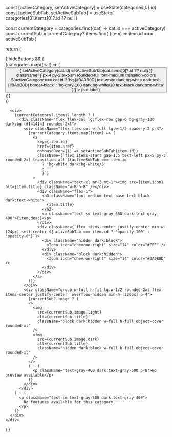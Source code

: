  const [activeCategory, setActiveCategory] = useState(categories[0].id)
  const [activeSubTab, setActiveSubTab] = useState(
    categories[0].items[0]?.id ?? null
  )

const currentCategory = categories.find((cat) => cat.id === activeCategory)
const currentSub = currentCategory?.items.find(
(item) => item.id === activeSubTab
)

return (

<div className="not-prose space-y-6">
{!hideButtons && (
<div className="flex flex-wrap gap-2">
{categories.map((cat) => (
<button
key={cat.id}
onClick={() => {
setActiveCategory(cat.id)
setActiveSubTab(cat.items[0]?.id ?? null)
}}
className={`px-4 py-2 text-sm rounded-full font-medium transition-colors ${activeCategory === cat.id
              ? 'bg-[#0A0B0D] text-white dark:bg-white dark:text-[#0A0B0D] border-black'
              : 'bg-gray-100 dark:bg-white/10 text-black dark:text-white'
              }`} >
{cat.label}
</button>
))}
</div>
)}

      <div>
        {currentCategory?.items?.length ? (
          <div className="flex flex-col lg:flex-row gap-6 bg-gray-100 dark:bg-[#141414] rounded-2xl">
            <div className="flex flex-col w-full lg:w-1/2 space-y-2 p-4">
              {currentCategory.items.map((item) => (
                <a
                  key={item.id}
                  href={item.href}
                  onMouseOver={() => setActiveSubTab(item.id)}
                  className={`flex items-start gap-1.5 text-left px-5 py-3 rounded-2xl transition-all ${activeSubTab === item.id
                    ? 'bg-white dark:bg-white/5'
                    : ''
                    }`}
                >
                  <div className="text-xl mr-3 mt-1"><img src={item.icon} alt={item.title} className="w-8 h-8" /></div>
                  <div className="flex-1">
                    <h3 className="font-medium text-base text-black dark:text-white">
                      {item.title}
                    </h3>
                    <p className="text-sm text-gray-600 dark:text-gray-400">{item.desc}</p>
                  </div>
                  <div className={`flex items-center justify-center min-w-[24px] self-center ${activeSubTab === item.id ? 'opacity-100' : 'opacity-0'}`}>
                    <div className="hidden dark:block">
                      <Icon icon="chevron-right" size="14" color="#FFF" />
                    </div>
                    <div className="block dark:hidden">
                      <Icon icon="chevron-right" size="14" color="#0A0B0D" />
                    </div>
                  </div>
                </a>
              ))}
            </div>
            <div className="group w-full h-fit lg:w-1/2 rounded-2xl flex items-center justify-center  overflow-hidden min-h-[320px] p-4">
              {currentSub?.image ? (
              <>
                <img
                  src={currentSub.image.light}
                  alt={currentSub.title}
                  className="block dark:hidden w-full h-full object-cover rounded-xl"
                />
                <img
                  src={currentSub.image.dark}
                  alt={currentSub.title}
                  className="hidden dark:block w-full h-full object-cover rounded-xl"
                />
              </>
              ) : (
                <p className="text-gray-400 dark:text-gray-500 p-8">No preview available</p>
              )}
            </div>
          </div>
        ) : (
          <p className="text-sm text-gray-500 dark:text-gray-400">
            No features available for this category.
          </p>
        )}
      </div>
    </div>

)
}
